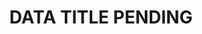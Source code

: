 ---
title: DATA TITLE PENDING 
metaDescription: Solve system outages by investigating resource bottlenecks across your system infrastructure. 
---